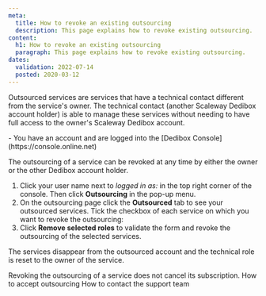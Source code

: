 ```yaml
---
meta:
  title: How to revoke an existing outsourcing
  description: This page explains how to revoke existing outsourcing.
content:
  h1: How to revoke an existing outsourcing
  paragraph: This page explains how to revoke existing outsourcing.
dates:
  validation: 2022-07-14
  posted: 2020-03-12
---
```


Outsourced services are services that have a technical contact different from the service's owner. The technical contact (another Scaleway Dedibox account holder) is able to manage these services without needing to have full access to the owner's Scaleway Dedibox account.

<Message type="requirement">
  - You have an account and are logged into the [Dedibox Console](https://console.online.net) 
</Message>

The outsourcing of a service can be revoked at any time by either the owner or the other Dedibox account holder.


1. Click your user name next to _logged in as:_ in the top right corner of the console. Then click **Outsourcing** in the pop-up menu.
    <Lightbox src="scaleway-dedibox-console-outsourcing-menu.webp" width="300" alt="" />
2. On the outsourcing page click the **Outsourced** tab to see your outsourced services. Tick the checkbox of each service on which you want to revoke the outsourcing:
    <Lightbox src="scaleway-dedibox-console-outsourcing-revoke.webp" width="600" alt="" />
3. Click **Remove selected roles** to validate the form and revoke the outsourcing of the selected services.

The services disappear from the outsourced account and the technical role is reset to the owner of the service.

<Message type="note">
Revoking the outsourcing of a service does not cancel its subscription.
</Message>


<Navigation title="See Also">
  <PreviousButton to="/dedibox-console/my-account/how-to/accept-outsourcing/">How to accept outsourcing</PreviousButton>
  <NextButton to="/dedibox-console/my-account/how-to/contact-support">How to contact the support team</NextButton>
</Navigation>